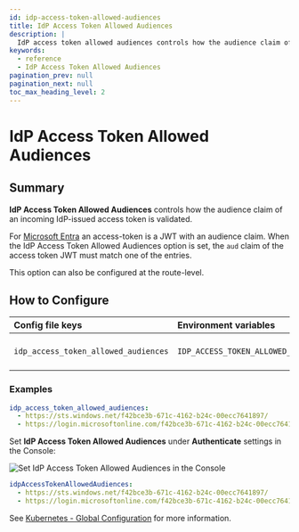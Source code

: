 ```yaml
---
id: idp-access-token-allowed-audiences
title: IdP Access Token Allowed Audiences
description: |
  IdP access token allowed audiences controls how the audience claim of an incoming IdP-issued access token is validated.
keywords:
  - reference
  - IdP Access Token Allowed Audiences
pagination_prev: null
pagination_next: null
toc_max_heading_level: 2
---
```



# IdP Access Token Allowed Audiences

## Summary

**IdP Access Token Allowed Audiences** controls how the audience claim of an incoming IdP-issued access token is validated.

For [Microsoft Entra](../integrations/user-identity/azure) an access-token is a JWT with an audience claim. When the IdP Access Token Allowed Audiences option is set, the `aud` claim of the access token JWT must match one of the entries.

This option can also be configured at the route-level.

## How to Configure

<Tabs>
<TabItem value="Core" label="Core">

| **Config file keys** | **Environment variables** | **Type** |
| :-- | :-- | :-- |
| `idp_access_token_allowed_audiences` | `IDP_ACCESS_TOKEN_ALLOWED_AUDIENCES` | Array of strings |

### Examples

```yaml
idp_access_token_allowed_audiences:
  - https://sts.windows.net/f42bce3b-671c-4162-b24c-00ecc7641897/
  - https://login.microsoftonline.com/f42bce3b-671c-4162-b24c-00ecc7641897/
```

</TabItem>
<TabItem value="Enterprise" label="Enterprise">

Set **IdP Access Token Allowed Audiences** under **Authenticate** settings in the Console:

![Set **IdP Access Token Allowed Audiences** in the Console](./img/global-settings/idp-access-token-allowed-audiences.png)

</TabItem>
<TabItem value="Kubernetes" label="Kubernetes">

```yaml
idpAccessTokenAllowedAudiences:
  - https://sts.windows.net/f42bce3b-671c-4162-b24c-00ecc7641897/
  - https://login.microsoftonline.com/f42bce3b-671c-4162-b24c-00ecc7641897/
```

See [Kubernetes - Global Configuration](/docs/deploy/k8s/configure) for more information.

</TabItem>
</Tabs>

